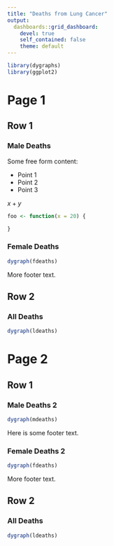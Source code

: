 ```yaml
---
title: "Deaths from Lung Cancer"
output: 
  dashboards::grid_dashboard: 
    devel: true
    self_contained: false
    theme: default
---
```


```r
library(dygraphs)
library(ggplot2)
```

# Page 1

## Row 1

### Male Deaths {.col-sm-7}

Some free form content:

- Point 1
- Point 2
- Point 3

$x + y$

```r
foo <- function(x = 20) {

}
```

### Female Deaths {.col-sm-5}

```r
dygraph(fdeaths)
```

More footer text.

## Row 2

### All Deaths

```r
dygraph(ldeaths)
```

# Page 2

## Row 1

### Male Deaths 2 {.col-md-7}

```r
dygraph(mdeaths)
```

Here is some footer text.

### Female Deaths 2 {.col-md-5}

```r
dygraph(fdeaths)
```

More footer text.

## Row 2

### All Deaths

```r
dygraph(ldeaths)
```

